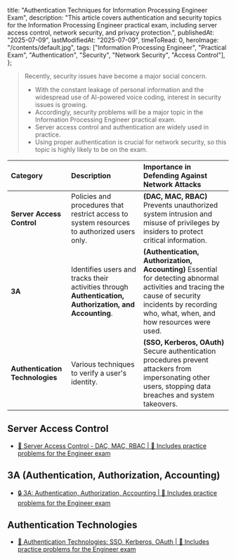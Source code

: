   title: "Authentication Techniques for Information Processing Engineer Exam",
  description:
    "This article covers authentication and security topics for the Information Processing Engineer practical exam, including server access control, network security, and privacy protection.",
  publishedAt: "2025-07-09",
  lastModifiedAt: "2025-07-09",
  timeToRead: 0,
  heroImage: "/contents/default.jpg",
  tags: ["Information Processing Engineer", "Practical Exam", "Authentication", "Security", "Network Security", "Access Control"],
};

> Recently, security issues have become a major social concern.
>
> - With the constant leakage of personal information and the widespread use of AI-powered voice coding, interest in security issues is growing.
> - Accordingly, security problems will be a major topic in the Information Processing Engineer practical exam.
> - Server access control and authentication are widely used in practice.
> - Using proper authentication is crucial for network security, so this topic is highly likely to be on the exam.

| Category | Description | Importance in Defending Against Network Attacks |
| :--- | :--- | :--- |
| **Server Access Control** | Policies and procedures that restrict access to system resources to authorized users only. | **(DAC, MAC, RBAC)** Prevents unauthorized system intrusion and misuse of privileges by insiders to protect critical information. |
| **3A** | Identifies users and tracks their activities through **Authentication, Authorization, and Accounting**. | **(Authentication, Authorization, Accounting)** Essential for detecting abnormal activities and tracing the cause of security incidents by recording who, what, when, and how resources were used. |
| **Authentication Technologies** | Various techniques to verify a user's identity. | **(SSO, Kerberos, OAuth)** Secure authentication procedures prevent attackers from impersonating other users, stopping data breaches and system takeovers. |

## Server Access Control

- [🔐 Server Access Control - DAC, MAC, RBAC | 🚀 Includes practice problems for the Engineer exam](/ko/blog/server-access-control)

## 3A (Authentication, Authorization, Accounting)

- [🔒 3A: Authentication, Authorization, Accounting | 🚀 Includes practice problems for the Engineer exam](/ko/blog/aaa-authentication-authorization-accounting)

## Authentication Technologies

- [🔐 Authentication Technologies: SSO, Kerberos, OAuth | 🚀 Includes practice problems for the Engineer exam](/ko/blog/authentication-technologies)
